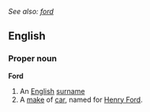 ''See also: [[ford]]''
==English==
===Proper noun===
'''Ford'''
#An [[English]] [[surname]]
#A [[make]] of [[car]], named for [[w:Henry Ford|Henry Ford]].